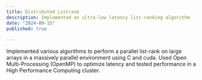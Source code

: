 ```yaml
---
title: Distributed Listrank
description: Implemented an ultra-low latency list-ranking algorithm
date: "2024-09-15"
published: true
  
---
```


Implemented various algorithms to perform a parallel list-rank on large arrays in a massively parallel environment using C and cuda. 
Used Open Multi-Processing (OpenMP) to optimize latency and tested performance in a High Performance Computing cluster. 